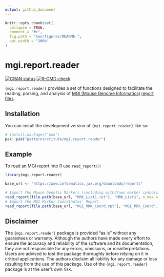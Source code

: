```yaml
---
output: github_document
---
```


<!-- README.md is generated from README.Rmd. Please edit that file -->

```r
knitr::opts_chunk$set(
  collapse = TRUE,
  comment = "#>",
  fig.path = "man/figures/README-",
  out.width = "100%"
)
```

# mgi.report.reader

<!-- badges: start -->
[![CRAN status](https://www.r-pkg.org/badges/version/mgi.report.reader)](https://CRAN.R-project.org/package=mgi.report.reader)
[![R-CMD-check](https://github.com/patterninstitute/mgi.report.reader/actions/workflows/R-CMD-check.yaml/badge.svg)](https://github.com/patterninstitute/mgi.report.reader/actions/workflows/R-CMD-check.yaml)
<!-- badges: end -->

`{mgi.report.reader}` provides a set of functions designed to facilitate the
reading, parsing, and analysis of [MGI (Mouse Genome
Informatics)](https://www.informatics.jax.org) [report
files](https://www.informatics.jax.org/downloads/reports/index.html).

## Installation

You can install the development version of `{mgi.report.reader}` like so:

``` r
# install.packages("pak")
pak::pak("patterninstitute/mgi.report.reader")
```

## Example

To read an MGI report into R use `read_report()`:

```r
library(mgi.report.reader)

base_url <- "https://www.informatics.jax.org/downloads/reports"

# Import the Mouse Genetic Markers (including withdrawn marker symbols) Report
read_report(file.path(base_url, "MRK_List1.rpt"), "MRK_List1", n_max = 10L)
# Import the MGI Marker Coordinates' Report
read_report(file.path(base_url, "MGI_MRK_Coord.rpt"), "MGI_MRK_Coord", n_max = 10L)
```


## Disclaimer

The `{mgi.report.reader}` package is provided "as is" without any guarantees or
warranty. Although the authors have made every effort to ensure the accuracy and
reliability of the software and its documentation, they are not responsible for
any errors, omissions, or misinterpretations. Users are advised to test the
package thoroughly before relying on it in critical applications. The authors
disclaim all liability for any damage or loss resulting from the use of this
package. Use of the `{mgi.report.reader}` package is at the user's own risk.

